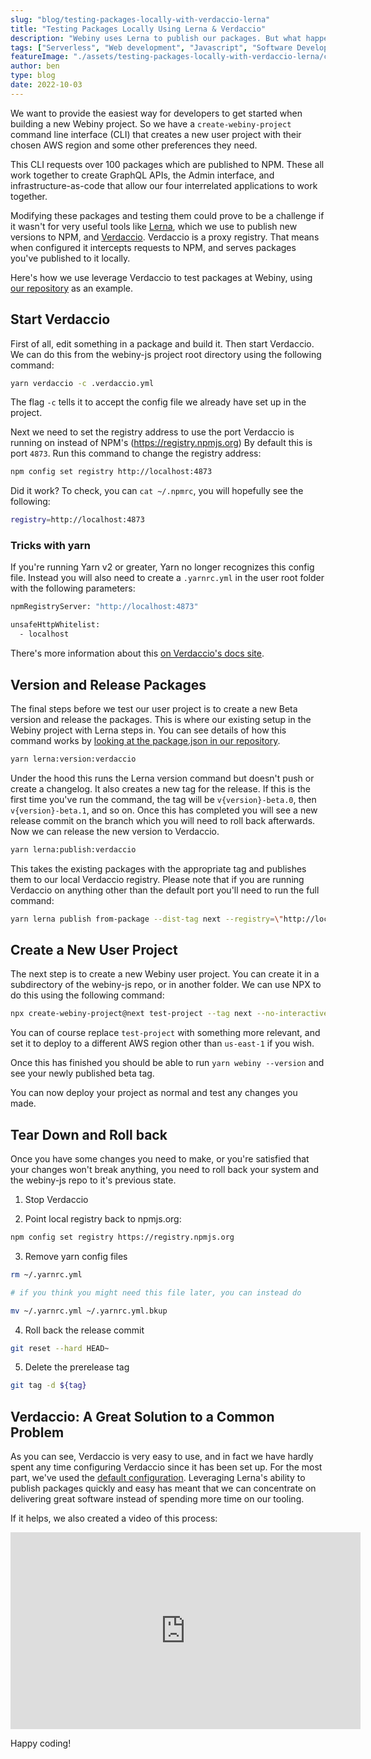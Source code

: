 ```yaml
---
slug: "blog/testing-packages-locally-with-verdaccio-lerna"
title: "Testing Packages Locally Using Lerna & Verdaccio"
description: "Webiny uses Lerna to publish our packages. But what happens we have some changes to the Webiny project which we need to have tested thoroughly before publishing to NPM? In this case, we see how we can use Verdaccio to publish packages locally."
tags: ["Serverless", "Web development", "Javascript", "Software Development", "Monorepos"]
featureImage: "./assets/testing-packages-locally-with-verdaccio-lerna/cover.png"
author: ben
type: blog
date: 2022-10-03
---
```


We want to provide the easiest way for developers to get started when building a new Webiny project. So we have a `create-webiny-project` command line interface (CLI) that creates a new user project with their chosen AWS region and some other preferences they need.

This CLI requests over 100 packages which are published to NPM. These all work together to create GraphQL APIs, the Admin interface, and infrastructure-as-code that allow our four interrelated applications to work together.

Modifying these packages and testing them could prove to be a challenge if it wasn't for very useful tools like [Lerna](https://lerna.js.org/), which we use to publish new versions to NPM, and [Verdaccio](https://verdaccio.org/). Verdaccio is a proxy registry. That means when configured it intercepts requests to NPM, and serves packages you've published to it locally.

Here's how we use leverage Verdaccio to test packages at Webiny, using [our repository](https://github.com/webiny/webiny-js) as an example.

## Start Verdaccio

First of all, edit something in a package and build it. Then start Verdaccio. We can do this from the webiny-js project root directory using the following command:

```bash
yarn verdaccio -c .verdaccio.yml
```

The flag `-c` tells it to accept the config file we already have set up in the project.

Next we need to set the registry address to use the port Verdaccio is running on instead of NPM's (https://registry.npmjs.org) By default this is port `4873`. Run this command to change the registry address:

```bash
npm config set registry http://localhost:4873
```

Did it work? To check, you can `cat ~/.npmrc`, you will hopefully see the following:

```bash ~/.npmrc
registry=http://localhost:4873
```

### Tricks with yarn

If you're running Yarn v2 or greater, Yarn no longer recognizes this config file. Instead you will also need to create a `.yarnrc.yml` in the user root folder with the following parameters:

```bash ~/.yarnrc.yml
npmRegistryServer: "http://localhost:4873"

unsafeHttpWhitelist:
  - localhost
```

There's more information about this [on Verdaccio's docs site](https://verdaccio.org/docs/setup-yarn/#yarn-berry-2x).

## Version and Release Packages

The final steps before we test our user project is to create a new Beta version and release the packages. This is where our existing setup in the Webiny project with Lerna steps in. You can see details of how this command works by [looking at the package.json in our repository](https://github.com/webiny/webiny-js/blob/next/package.json#L157).

```bash
yarn lerna:version:verdaccio
```

Under the hood this runs the Lerna version command but doesn't push or create a changelog. It also creates a new tag for the release. If this is the first time you've run the command, the tag will be `v{version}-beta.0`, then `v{version}-beta.1`, and so on. Once this has completed you will see a new release commit on the branch which you will need to roll back afterwards. Now we can release the new version to Verdaccio.

```bash
yarn lerna:publish:verdaccio
```

This takes the existing packages with the appropriate tag and publishes them to our local Verdaccio registry. Please note that if you are running Verdaccio on anything other than the default port you'll need to run the full command:

```bash
yarn lerna publish from-package --dist-tag next --registry=\"http://localhost:{port}\" --no-verify-access --no-verify-registry --yes
```

## Create a New User Project

The next step is to create a new Webiny user project. You can create it in a subdirectory of the webiny-js repo, or in another folder. We can use NPX to do this using the following command:

```bash
npx create-webiny-project@next test-project --tag next --no-interactive "unsafeHttpWhitelist":["localhost"]}' --template-options '{"region":"us-east-1","storageOperations":"ddb"}'
```

You can of course replace `test-project` with something more relevant, and set it to deploy to a different AWS region other than `us-east-1` if you wish.

Once this has finished you should be able to run `yarn webiny --version` and see your newly published beta tag.

You can now deploy your project as normal and test any changes you made.

## Tear Down and Roll back

Once you have some changes you need to make, or you're satisfied that your changes won't break anything, you need to roll back your system and the webiny-js repo to it's previous state.

1. Stop Verdaccio

2. Point local registry back to npmjs.org:

```bash
npm config set registry https://registry.npmjs.org
```

3. Remove yarn config files
  
```bash
rm ~/.yarnrc.yml

# if you think you might need this file later, you can instead do 

mv ~/.yarnrc.yml ~/.yarnrc.yml.bkup
```

4. Roll back the release commit

```bash
git reset --hard HEAD~
```

5. Delete the prerelease tag

```bash
git tag -d ${tag}
```

## Verdaccio: A Great Solution to a Common Problem

As you can see, Verdaccio is very easy to use, and in fact we have hardly spent any time configuring Verdaccio since it has been set up. For the most part, we've used the [default configuration](https://github.com/webiny/webiny-js/blob/next/.verdaccio.yaml). Leveraging Lerna's ability to publish packages quickly and easy has meant that we can concentrate on delivering great software instead of spending more time on our tooling.

If it helps, we also created a video of this process:

<iframe width="560" height="315" src="https://www.youtube.com/embed/BJgabYXPbo4" title="YouTube video player" frameborder="0" allow="accelerometer; autoplay; clipboard-write; encrypted-media; gyroscope; picture-in-picture" allowfullscreen></iframe>

Happy coding!